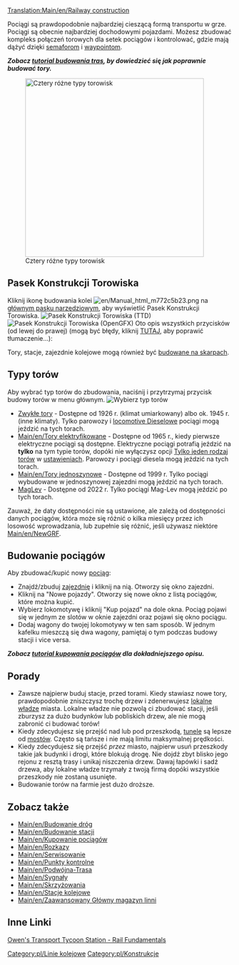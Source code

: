 [[Translation:Main/en/Railway construction]]{{pl/Spis treści}}

Pociągi są prawdopodobnie najbardziej cieszącą formą transportu w grze. Pociągi są obecnie najbardziej dochodowymi pojazdami. Możesz zbudować kompleks połączeń torowych dla setek pociągów i kontrolować, gdzie mają dążyć dzięki [[Main/pl/Sygnalizacja|semaforom]] i [[Main/en/Waypoints|waypointom]].

'''''Zobacz [[Main/pl/Budowa torów|tutorial budowania tras]], by dowiedzieć się jak poprawnie budować tory.'''''


[[File:en/Torowiska.png|thumb|none|400px|Cztery różne typy torowisk]]

==Pasek Konstrukcji Torowiska==
Kliknij ikonę budowania kolei [[File:en/Manual html m772c5b23.png]] na [[Main/en/Interfejs gry#Pasek menu|głównym pasku narzędziowym]], aby wyświetlić Pasek Konstrukcji Torowiska.
[[File:en/Railroad ConstructionTTD.png|none|frame|Pasek Konstrukcji Torowiska (TTD)]]
[[File:en/Railroad ConstructionOGFX.png|none|frame|Pasek Konstrukcji Torowiska (OpenGFX)]]
Oto opis wszystkich przycisków (od lewej do prawej) (mogą być błędy, kliknij [http://wiki.openttd.org/?title=Template:Pasek_Konstrukcji_Torowiska/Pl&action=edit TUTAJ], aby poprawić tłumaczenie...):
{{pl/Pasek Konstrukcji Torowiska}}

Tory, stacje, zajezdnie kolejowe mogą również być [[Main/pl/Budowa na skarpach|budowane na skarpach]].

==Typy torów==
Aby wybrać typ torów do zbudowania, naciśnij i przytrzymaj przycisk budowy torów w menu głównym.
[[File:en/Openttd-rail1.png|none|frame|Wybierz typ torów]]
* [[Main/en/Railways|Zwykłe tory]] - Dostępne od 1926 r. (klimat umiarkowany) albo ok. 1945 r. (inne klimaty). Tylko parowozy i [http://www.wikipedia.org/wiki/Diesel locomotive Dieselowe] pociągi mogą jeździć na tych torach.
* [[Main/en/Tory elektryfikowane]] - Dostępne od 1965 r., kiedy pierwsze elektryczne pociągi są dostępne. Elektryczne pociągi potrafią jeździć na '''tylko''' na tym typie torów, dopóki nie wyłączysz opcji [[Main/en/Ustawienia/Ograniczenia/Pl#Tylko jeden rodzaj torów|Tylko jeden rodzaj torów]] w [[Main/pl/Ustawienia|ustawieniach]]. Parowozy i pociągi diesela mogą jeździć na tych torach.
* [[Main/en/Tory jednoszynowe]] - Dostępne od 1999 r. Tylko pociągi wybudowane w jednoszynowej zajezdni mogą jeździć na tych torach.
* [http://wiki.openttd.org/MagLev/Pl MagLev] - Dostępne od 2022 r. Tylko pociągi Mag-Lev mogą jeździć po tych torach.

Zauważ, że daty dostępności nie są ustawione, ale zależą od dostępności danych pociągów, która może się różnić o kilka miesięcy przez ich losowość wprowadzania, lub zupełnie się różnić, jeśli używasz niektóre [[Main/en/NewGRF]].

==Budowanie pociągów==
Aby zbudować/kupić nowy [[Main/en/Trains|pociąg]]:
*Znajdź/zbuduj [[Main/en/Depots|zajezdnię]] i kliknij na nią. Otworzy się okno zajezdni.
*Kliknij na "Nowe pojazdy". Otworzy się nowe okno z listą pociągów, które można kupić.
*Wybierz lokomotywę i kliknij "Kup pojazd" na dole okna. Pociąg pojawi się w jednym ze slotów w oknie zajezdni oraz pojawi się okno pociągu. 
*Dodaj wagony do twojej lokomotywy w ten sam sposób. W jednym kafelku mieszczą się dwa wagony, pamiętaj o tym podczas budowy stacji i vice versa.


'''''Zobacz [[Main/en/Buying trains|tutorial kupowania pociągów]] dla dokładniejszego opisu.'''''

==Porady==
* Zawsze najpierw buduj stacje, przed torami. Kiedy stawiasz nowe tory, prawdopodobnie zniszczysz trochę drzew i zdenerwujesz [[Main/en/Local authority|lokalne władze]] miasta. Lokalne władze nie pozwolą ci zbudować stacji, jeśli zburzysz za dużo budynków lub pobliskich drzew, ale nie mogą zabronić ci budować torów!
* Kiedy zdecydujesz się przejść nad lub pod przeszkodą, [[Main/en/Tunnels|tunele]] są lepsze od [[Main/en/Bridges|mostów]]. Często są tańsze i nie mają limitu maksymalnej prędkości.
* Kiedy zdecydujesz się przejść ''przez'' miasto, najpierw usuń przeszkody takie jak budynki i drogi, które blokują drogę. Nie dojdź zbyt blisko jego rejonu z resztą trasy i unikaj niszczenia drzew. Dawaj łapówki i sadź drzewa, aby lokalne władze trzymały z twoją firmą dopóki wszystkie przeszkody nie zostaną usunięte.
* Budowanie torów na farmie jest dużo droższe.

==Zobacz także==
*[[Main/en/Budowanie dróg]]
*[[Main/en/Budowanie stacji]]
*[[Main/en/Kupowanie pociągów]]
*[[Main/en/Rozkazy]]
*[[Main/en/Serwisowanie]]
*[[Main/en/Punkty kontrolne]]
*[[Main/en/Podwójna-Trasa]]
*[[Main/en/Sygnały]]
*[[Main/en/Skrzyżowania]]
*[[Main/en/Stacje kolejowe]]
*[[Main/en/Zaawansowany Główny magazyn linni]]

==Inne Linki==
[http://www.transporttycoon.net/rail Owen's Transport Tycoon Station - Rail Fundamentals]

[[Category:pl/Linie kolejowe]]
[[Category:pl/Konstrukcje]]